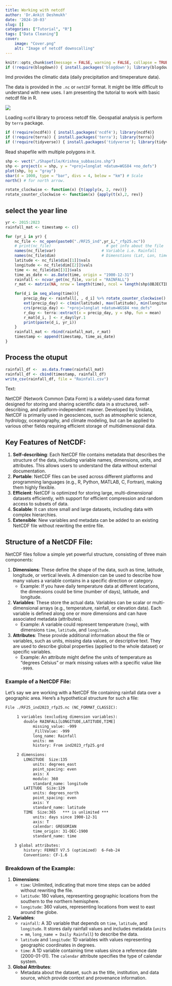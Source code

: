 ```yaml
---
title: Working with netcdf
author: 'Dr.Ankit Deshmukh'
date: '2024-10-03'
slug: []
categories: ["Tutorial", "R"]
tags: ["Data Cleaning"]
cover:
    image: "Cover.png"
    alt: "Image of netcdf downscalling"
---
```


```r
knitr::opts_chunk$set(message = FALSE, warning = FALSE, collapse = TRUE)
if (!require(blogdown)) { install.packages('blogdown'); library(blogdown)}
```

Imd provides the climatic data (daily precipitation and timeperature data).

The data is provided in the `.nc` or `netCDF` format. It might be little difficult to understand with new uses. I am presenting the tutorial to work with basic netcdf file in R.


![<center>NC Files for year 2015-2023</center>](Images/Files.png){fig-align='center'}


Loading `ncdf4` library to process netcdf file. Geospatial analysis is perform by `terra` package.
```r
if (!require(ncdf4)) { install.packages('ncdf4'); library(ncdf4)}
if (!require(terra)) { install.packages('terra'); library(terra)}
if (!require(tidyverse)) { install.packages('tidyverse'); library(tidyverse)}
```

Read shapefile with multiple polygons in it.

```r
shp <- vect("./Shapefile/Krishna_subbasins.shp")
shp <- project(x = shp, y = "+proj=longlat +datum=WGS84 +no_defs")
plot(shp, bg = "gray")
sbar(d = 1000, type = "bar", divs = 4, below = "km") # Scale
north() # for north arrow.
```

```r
rotate_clockwise <- function(x) {t(apply(x, 2, rev))}
rotate_counter_clockwise <- function(x) {apply(t(x),2, rev)}
```
## select the year line
```r
yr <- 2015:2023
rainfall_mat <- timestamp <- c()

for (yr_i in yr) {
    nc_file <- nc_open(paste0("./RF25_ind",yr_i,"_rfp25.nc"))
    # print(nc_file)                        # get info about the file
    names(nc_file$var)                    # Variable i.e. Rainfall
    names(nc_file$dim)                    # Dimenstions (Lat, Lon, time)
    latitude <- nc_file$dim[[1]]$vals
    longitude <- nc_file$dim[[2]]$vals
    time <- nc_file$dim[[3]]$vals
    time_as_date <- as.Date(time, origin = "1900-12-31")
    rainfall <- ncvar_get(nc_file, varid = "RAINFALL")
    r_mat <- matrix(NA, nrow = length(time), ncol = length(shp$OBJECTID))

    for(d_i in seq_along(time)){
        precip_day <- rainfall[, , d_i] %>% rotate_counter_clockwise() %>% rast()
        ext(precip_day) <- c(min(latitude), max(latitude), min(longitude), max(longitude))
        crs(precip_day) <- "+proj=longlat +datum=WGS84 +no_defs"
        r_day <- terra::extract(x = precip_day, y = shp, fun = mean)
        r_mat[d_i, ] <- r_day$lyr.1
        print(paste(d_i, yr_i))
    }
    rainfall_mat <- rbind(rainfall_mat, r_mat)
    timestamp <- append(timestamp, time_as_date)
}
```

## Process the otuput
```r
rainfall_df <-  as.data.frame(rainfall_mat)
rainfall_df <- cbind(timestamp, rainfall_df)
write_csv(rainfall_df, file = "Rainfall.csv")
```


Text:

NetCDF (Network Common Data Form) is a widely-used data format designed for storing and sharing scientific data in a structured, self-describing, and platform-independent manner. Developed by Unidata, NetCDF is primarily used in geosciences, such as atmospheric science, hydrology, oceanography, and climate modeling, but can be applied to various other fields requiring efficient storage of multidimensional data.

## Key Features of NetCDF:
1. **Self-describing**: Each NetCDF file contains metadata that describes the structure of the data, including variable names, dimensions, units, and attributes. This allows users to understand the data without external documentation.
2. **Portable**: NetCDF files can be used across different platforms and programming languages (e.g., R, Python, MATLAB, C, Fortran), making them highly flexible.
3. **Efficient**: NetCDF is optimized for storing large, multi-dimensional datasets efficiently, with support for efficient compression and random access to subsets of data.
4. **Scalable**: It can store small and large datasets, including data with complex hierarchies.
5. **Extensible**: New variables and metadata can be added to an existing NetCDF file without rewriting the entire file.

## Structure of a NetCDF File:
NetCDF files follow a simple yet powerful structure, consisting of three main components:

1. **Dimensions**: These define the shape of the data, such as time, latitude, longitude, or vertical levels. A dimension can be used to describe how many values a variable contains in a specific direction or category.
   - Example: If you have daily temperature data at different locations, the dimensions could be time (number of days), latitude, and longitude.

2. **Variables**: These store the actual data. Variables can be scalar or multi-dimensional arrays (e.g., temperature, rainfall, or elevation data). Each variable is defined along one or more dimensions and can have associated metadata (attributes).
   - Example: A variable could represent temperature (`temp`), with dimensions `time`, `latitude`, and `longitude`.

3. **Attributes**: These provide additional information about the file or variables, such as units, missing data values, or descriptive text. They are used to describe global properties (applied to the whole dataset) or specific variables.
   - Example: An attribute might define the units of temperature as "degrees Celsius" or mark missing values with a specific value like `-9999`.

### Example of a NetCDF File:

Let’s say we are working with a NetCDF file containing rainfall data over a geographic area. Here's a hypothetical structure for such a file:

```txt
File ./RF25_ind2023_rfp25.nc (NC_FORMAT_CLASSIC):

     1 variables (excluding dimension variables):
        double RAINFALL[LONGITUDE,LATITUDE,TIME]
            missing_value: -999
            _FillValue: -999
            long_name: Rainfall
            units: mm
            history: From ind2023_rfp25.grd

     2 dimensions:
        LONGITUDE  Size:135
            units: degrees_east
            point_spacing: even
            axis: X
            modulo: 360
            standard_name: longitude
        LATITUDE  Size:129
            units: degrees_north
            point_spacing: even
            axis: Y
            standard_name: latitude
        TIME  Size:365   *** is unlimited ***
            units: days since 1900-12-31
            axis: T
            calendar: GREGORIAN
            time_origin: 31-DEC-1900
            standard_name: time

    3 global attributes:
        history: FERRET V7.5 (optimized)  6-Feb-24
        Conventions: CF-1.6
```

### Breakdown of the Example:
1. **Dimensions**:
   - `time`: Unlimited, indicating that more time steps can be added without rewriting the file.
   - `latitude`: 180 values, representing geographic locations from the southern to the northern hemisphere.
   - `longitude`: 360 values, representing locations from west to east around the globe.

2. **Variables**:
   - `rainfall`: A 3D variable that depends on `time`, `latitude`, and `longitude`. It stores daily rainfall values and includes metadata (`units = mm`, `long_name = Daily Rainfall`) to describe the data.
   - `latitude` and `longitude`: 1D variables with values representing geographic coordinates in degrees.
   - `time`: A 1D variable containing time values since a reference date (2000-01-01). The `calendar` attribute specifies the type of calendar system.

3. **Global Attributes**:
   - Metadata about the dataset, such as the title, institution, and data source, which provide context and provenance information.
